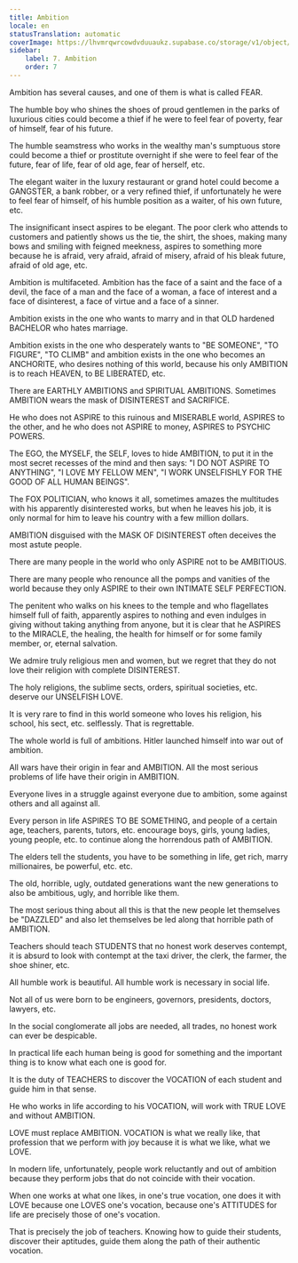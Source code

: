 ```yaml
---
title: Ambition
locale: en
statusTranslation: automatic
coverImage: https://lhvmrqwrcowdvduuaukz.supabase.co/storage/v1/object/public/strapi-uploads/small_cover-educacion-fundamental.webp-2d51a7828a2b1309555be27f7e2a61a0.webp
sidebar:
    label: 7. Ambition
    order: 7
---
```

Ambition has several causes, and one of them is what is called FEAR.

The humble boy who shines the shoes of proud gentlemen in the parks of luxurious cities could become a thief if he were to feel fear of poverty, fear of himself, fear of his future.

The humble seamstress who works in the wealthy man's sumptuous store could become a thief or prostitute overnight if she were to feel fear of the future, fear of life, fear of old age, fear of herself, etc.

The elegant waiter in the luxury restaurant or grand hotel could become a GANGSTER, a bank robber, or a very refined thief, if unfortunately he were to feel fear of himself, of his humble position as a waiter, of his own future, etc.

The insignificant insect aspires to be elegant. The poor clerk who attends to customers and patiently shows us the tie, the shirt, the shoes, making many bows and smiling with feigned meekness, aspires to something more because he is afraid, very afraid, afraid of misery, afraid of his bleak future, afraid of old age, etc.

Ambition is multifaceted. Ambition has the face of a saint and the face of a devil, the face of a man and the face of a woman, a face of interest and a face of disinterest, a face of virtue and a face of a sinner.

Ambition exists in the one who wants to marry and in that OLD hardened BACHELOR who hates marriage.

Ambition exists in the one who desperately wants to "BE SOMEONE", "TO FIGURE", "TO CLIMB" and ambition exists in the one who becomes an ANCHORITE, who desires nothing of this world, because his only AMBITION is to reach HEAVEN, to BE LIBERATED, etc.

There are EARTHLY AMBITIONS and SPIRITUAL AMBITIONS. Sometimes AMBITION wears the mask of DISINTEREST and SACRIFICE.

He who does not ASPIRE to this ruinous and MISERABLE world, ASPIRES to the other, and he who does not ASPIRE to money, ASPIRES to PSYCHIC POWERS.

The EGO, the MYSELF, the SELF, loves to hide AMBITION, to put it in the most secret recesses of the mind and then says: "I DO NOT ASPIRE TO ANYTHING", "I LOVE MY FELLOW MEN", "I WORK UNSELFISHLY FOR THE GOOD OF ALL HUMAN BEINGS".

The FOX POLITICIAN, who knows it all, sometimes amazes the multitudes with his apparently disinterested works, but when he leaves his job, it is only normal for him to leave his country with a few million dollars.

AMBITION disguised with the MASK OF DISINTEREST often deceives the most astute people.

There are many people in the world who only ASPIRE not to be AMBITIOUS.

There are many people who renounce all the pomps and vanities of the world because they only ASPIRE to their own INTIMATE SELF PERFECTION.

The penitent who walks on his knees to the temple and who flagellates himself full of faith, apparently aspires to nothing and even indulges in giving without taking anything from anyone, but it is clear that he ASPIRES to the MIRACLE, the healing, the health for himself or for some family member, or, eternal salvation.

We admire truly religious men and women, but we regret that they do not love their religion with complete DISINTEREST.

The holy religions, the sublime sects, orders, spiritual societies, etc. deserve our UNSELFISH LOVE.

It is very rare to find in this world someone who loves his religion, his school, his sect, etc. selflessly. That is regrettable.

The whole world is full of ambitions. Hitler launched himself into war out of ambition.

All wars have their origin in fear and AMBITION. All the most serious problems of life have their origin in AMBITION.

Everyone lives in a struggle against everyone due to ambition, some against others and all against all.

Every person in life ASPIRES TO BE SOMETHING, and people of a certain age, teachers, parents, tutors, etc. encourage boys, girls, young ladies, young people, etc. to continue along the horrendous path of AMBITION.

The elders tell the students, you have to be something in life, get rich, marry millionaires, be powerful, etc. etc.

The old, horrible, ugly, outdated generations want the new generations to also be ambitious, ugly, and horrible like them.

The most serious thing about all this is that the new people let themselves be "DAZZLED" and also let themselves be led along that horrible path of AMBITION.

Teachers should teach STUDENTS that no honest work deserves contempt, it is absurd to look with contempt at the taxi driver, the clerk, the farmer, the shoe shiner, etc.

All humble work is beautiful. All humble work is necessary in social life.

Not all of us were born to be engineers, governors, presidents, doctors, lawyers, etc.

In the social conglomerate all jobs are needed, all trades, no honest work can ever be despicable.

In practical life each human being is good for something and the important thing is to know what each one is good for.

It is the duty of TEACHERS to discover the VOCATION of each student and guide him in that sense.

He who works in life according to his VOCATION, will work with TRUE LOVE and without AMBITION.

LOVE must replace AMBITION. VOCATION is what we really like, that profession that we perform with joy because it is what we like, what we LOVE.

In modern life, unfortunately, people work reluctantly and out of ambition because they perform jobs that do not coincide with their vocation.

When one works at what one likes, in one's true vocation, one does it with LOVE because one LOVES one's vocation, because one's ATTITUDES for life are precisely those of one's vocation.

That is precisely the job of teachers. Knowing how to guide their students, discover their aptitudes, guide them along the path of their authentic vocation.

